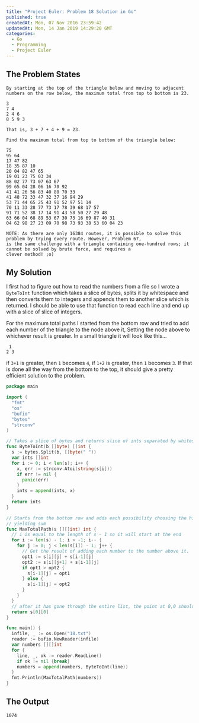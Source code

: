 ```yaml
---
title: "Project Euler: Problem 18 Solution in Go"
published: true
createdAt: Mon, 07 Nov 2016 23:59:42
updatedAt: Mon, 14 Jan 2019 14:29:20 GMT
categories:
  - Go
  - Programming
  - Project Euler
---
```


## The Problem States

```
By starting at the top of the triangle below and moving to adjacent numbers on the row below, the maximum total from top to bottom is 23.

3
7 4
2 4 6
8 5 9 3

That is, 3 + 7 + 4 + 9 = 23.

Find the maximum total from top to bottom of the triangle below:

75
95 64
17 47 82
18 35 87 10
20 04 82 47 65
19 01 23 75 03 34
88 02 77 73 07 63 67
99 65 04 28 06 16 70 92
41 41 26 56 83 40 80 70 33
41 48 72 33 47 32 37 16 94 29
53 71 44 65 25 43 91 52 97 51 14
70 11 33 28 77 73 17 78 39 68 17 57
91 71 52 38 17 14 91 43 58 50 27 29 48
63 66 04 68 89 53 67 30 73 16 69 87 40 31
04 62 98 27 23 09 70 98 73 93 38 53 60 04 23

NOTE: As there are only 16384 routes, it is possible to solve this problem by trying every route. However, Problem 67,
is the same challenge with a triangle containing one-hundred rows; it cannot be solved by brute force, and requires a
clever method! ;o)
```

## My Solution

I first had to figure out how to read the numbers from a file so I wrote a `ByteToInt` function which takes a slice
of bytes, splits it by whitespace and then converts them to integers and appends them to another slice which is
returned. I should be able to use that function to read each line and end up with a slice of slice of integers.

For the maximum total paths I started from the bottom row and tried to add each number of the triangle to the node
above it, Setting the node above to whichever result is greater. In a small triangle it will look like this...

```
 1
2 3
```

if `3+1` is greater, then `1` becomes `4`, if `1+2` is greater, then `1` becomes `3`. If that is done all the way
from the bottom to the top, it should give a pretty efficient solution to the problem.

```go
package main

import (
  "fmt"
  "os"
  "bufio"
  "bytes"
  "strconv"
)

// Takes a slice of bytes and returns slice of ints separated by whitespace
func ByteToInt(b []byte) []int {
  s := bytes.Split(b, []byte(" "))
  var ints []int
  for i := 0; i < len(s); i++ {
    x, err := strconv.Atoi(string(s[i]))
    if err != nil {
      panic(err)
    }
    ints = append(ints, x)
  }
  return ints
}

// Starts from the bottom row and adds each possibility choosing the highest
// yielding sum
func MaxTotalPath(s [][]int) int {
  // i is equal to the length of s - 1 so it will start at the end
  for i := len(s) - 1; i > -1; i-- {
    for j := 0; j < len(s[i]) - 1; j++ {
      // Get the result of adding each number to the number above it.
      opt1 := s[i][j] + s[i-1][j]
      opt2 := s[i][j+1] + s[i-1][j]
      if opt1 > opt2 {
        s[i-1][j] = opt1
      } else {
        s[i-1][j] = opt2
      }
    }
  }
  // after it has gone through the entire list, the point at 0,0 should be correct
  return s[0][0]
}

func main() {
  infile, _ := os.Open("18.txt")
  reader := bufio.NewReader(infile)
  var numbers [][]int
  for {
    line, _, ok := reader.ReadLine()
    if ok != nil {break}
    numbers = append(numbers, ByteToInt(line))
  }
  fmt.Println(MaxTotalPath(numbers))
}
```

## The Output

```bash
1074
```
